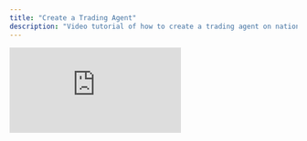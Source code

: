 ```yaml
---
title: "Create a Trading Agent"
description: "Video tutorial of how to create a trading agent on nation.fun."
---
```


<div style={{ position: "relative", paddingBottom: "56.25%", height: 0, overflow: "hidden" }}>
  <iframe
    src="https://www.loom.com/embed/502acd748fc145568cd9744a3f2c5ace?sid=afaa3e18-38a5-4c13-ad2c-2fa5a0da788c"
    title="Create a Trading Agent"
    frameBorder="0"
    webkitAllowFullScreen
    mozAllowFullScreen
    allowFullScreen
    style={{ position: "absolute", top: 0, left: 0, width: "100%", height: "100%" }}
  ></iframe>
</div>
